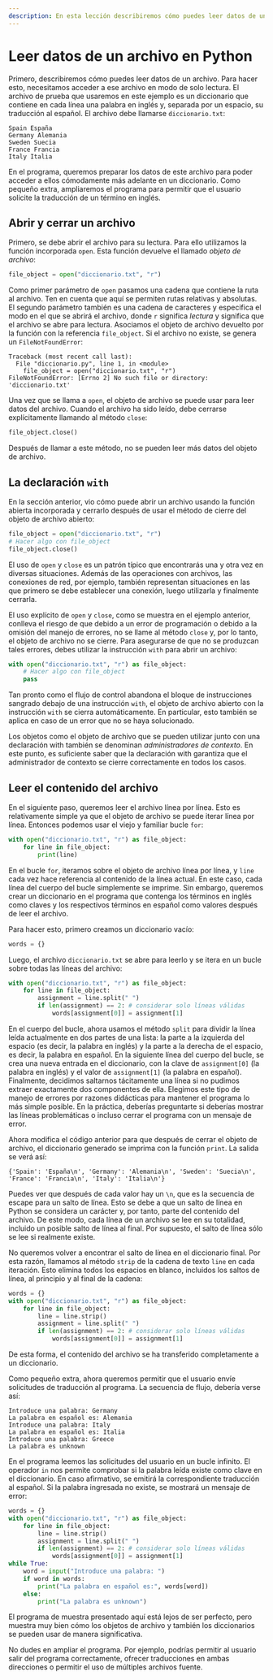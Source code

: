```yaml
---
description: En esta lección describiremos cómo puedes leer datos de un archivo en Python.
---
```

# Leer datos de un archivo en Python

Primero, describiremos cómo puedes leer datos de un archivo. Para hacer esto, necesitamos acceder a ese archivo en modo de solo lectura. El archivo de prueba que usaremos en este ejemplo es un diccionario que contiene en cada línea una palabra en inglés y, separada por un espacio, su traducción al español. El archivo debe llamarse `diccionario.txt`:

```plaintext filename=""
Spain España
Germany Alemania
Sweden Suecia
France Francia
Italy Italia
```

En el programa, queremos preparar los datos de este archivo para poder acceder a ellos cómodamente más adelante en un diccionario. Como pequeño extra, ampliaremos el programa para permitir que el usuario solicite la traducción de un término en inglés.

## Abrir y cerrar un archivo

Primero, se debe abrir el archivo para su lectura. Para ello utilizamos la función incorporada `open`. Esta función devuelve el llamado *objeto de archivo*:

```python filename="Python"
file_object = open("diccionario.txt", "r")
```

Como primer parámetro de `open` pasamos una cadena que contiene la ruta al archivo. Ten en cuenta que aquí se permiten rutas relativas y absolutas. El segundo parámetro también es una cadena de caracteres y especifica el modo en el que se abrirá el archivo, donde `r` significa *lectura* y significa que el archivo se abre para lectura. Asociamos el objeto de archivo devuelto por la función con la referencia `file_object`. Si el archivo no existe, se genera un `FileNotFoundError`:

```plaintext filename="Python"
Traceback (most recent call last):
  File "diccionario.py", line 1, in <module>
    file_object = open("diccionario.txt", "r")
FileNotFoundError: [Errno 2] No such file or directory: 'diccionario.txt'
```

Una vez que se llama a `open`, el objeto de archivo se puede usar para leer datos del archivo. Cuando el archivo ha sido leído, debe cerrarse explícitamente llamando al método `close`:

```python filename="Python"
file_object.close()
```

Después de llamar a este método, no se pueden leer más datos del objeto de archivo.

## La declaración `with`

En la sección anterior, vio cómo puede abrir un archivo usando la función abierta incorporada y cerrarlo después de usar el método de cierre del objeto de archivo abierto:

```python filename="Python"
file_object = open("diccionario.txt", "r")
# Hacer algo con file_object
file_object.close()
```

El uso de `open` y `close` es un patrón típico que encontrarás una y otra vez en diversas situaciones. Además de las operaciones con archivos, las conexiones de red, por ejemplo, también representan situaciones en las que primero se debe establecer una conexión, luego utilizarla y finalmente cerrarla.

El uso explícito de `open` y `close`, como se muestra en el ejemplo anterior, conlleva el riesgo de que debido a un error de programación o debido a la omisión del manejo de errores, no se llame al método `close` y, por lo tanto, el objeto de archivo no se cierre. Para asegurarse de que no se produzcan tales errores, debes utilizar la instrucción `with` para abrir un archivo:

```python filename="Python"
with open("diccionario.txt", "r") as file_object:
    # Hacer algo con file_object
    pass
```

Tan pronto como el flujo de control abandona el bloque de instrucciones sangrado debajo de una instrucción `with`, el objeto de archivo abierto con la instrucción `with` se cierra automáticamente. En particular, esto también se aplica en caso de un error que no se haya solucionado.

Los objetos como el objeto de archivo que se pueden utilizar junto con una declaración with también se denominan *administradores de contexto*. En este punto, es suficiente saber que la declaración with garantiza que el administrador de contexto se cierre correctamente en todos los casos.

## Leer el contenido del archivo

En el siguiente paso, queremos leer el archivo línea por línea. Esto es relativamente simple ya que el objeto de archivo se puede iterar línea por línea. Entonces podemos usar el viejo y familiar bucle `for`:

```python filename="Python"
with open("diccionario.txt", "r") as file_object:
    for line in file_object:
        print(line)
```

En el bucle `for`, iteramos sobre el objeto de archivo línea por línea, y `line` cada vez hace referencia al contenido de la línea actual. En este caso, cada línea del cuerpo del bucle simplemente se imprime. Sin embargo, queremos crear un diccionario en el programa que contenga los términos en inglés como claves y los respectivos términos en español como valores después de leer el archivo.

Para hacer esto, primero creamos un diccionario vacío:

```python filename="Python"
words = {}
```

Luego, el archivo `diccionario.txt` se abre para leerlo y se itera en un bucle sobre todas las líneas del archivo:

```python filename="Python"
with open("diccionario.txt", "r") as file_object:
    for line in file_object:
        assignment = line.split(" ")
        if len(assignment) == 2: # considerar solo líneas válidas
            words[assignment[0]] = assignment[1]
```

En el cuerpo del bucle, ahora usamos el método `split` para dividir la línea leída actualmente en dos partes de una lista: la parte a la izquierda del espacio (es decir, la palabra en inglés) y la parte a la derecha de el espacio, es decir, la palabra en español. En la siguiente línea del cuerpo del bucle, se crea una nueva entrada en el diccionario, con la clave de `assignment[0]` (la palabra en inglés) y el valor de `assignment[1]` (la palabra en español). Finalmente, decidimos saltarnos tácitamente una línea si no pudimos extraer exactamente dos componentes de ella. Elegimos este tipo de manejo de errores por razones didácticas para mantener el programa lo más simple posible. En la práctica, deberías preguntarte si deberías mostrar las líneas problemáticas o incluso cerrar el programa con un mensaje de error.

Ahora modifica el código anterior para que después de cerrar el objeto de archivo, el diccionario generado se imprima con la función `print`. La salida se verá así:

```plaintext filename="Salida"
{'Spain': 'España\n', 'Germany': 'Alemania\n', 'Sweden': 'Suecia\n', 'France': 'Francia\n', 'Italy': 'Italia\n'}
```

Puedes ver que después de cada valor hay un `\n`, que es la secuencia de escape para un salto de línea. Esto se debe a que un salto de línea en Python se considera un carácter y, por tanto, parte del contenido del archivo. De este modo, cada línea de un archivo se lee en su totalidad, incluido un posible salto de línea al final. Por supuesto, el salto de línea sólo se lee si realmente existe.

No queremos volver a encontrar el salto de línea en el diccionario final. Por esta razón, llamamos al método `strip` de la cadena de texto `line` en cada iteración. Esto elimina todos los espacios en blanco, incluidos los saltos de línea, al principio y al final de la cadena:

```python filename="Python"
words = {}
with open("diccionario.txt", "r") as file_object:
    for line in file_object:
        line = line.strip()
        assignment = line.split(" ")
        if len(assignment) == 2: # considerar solo líneas válidas
            words[assignment[0]] = assignment[1]
```

De esta forma, el contenido del archivo se ha transferido completamente a un diccionario.

Como pequeño extra, ahora queremos permitir que el usuario envíe solicitudes de traducción al programa. La secuencia de flujo, debería verse así:

```plaintext filename="Terminal"
Introduce una palabra: Germany
La palabra en español es: Alemania
Introduce una palabra: Italy
La palabra en español es: Italia
Introduce una palabra: Greece
La palabra es unknown
```

En el programa leemos las solicitudes del usuario en un bucle infinito. El operador `in` nos permite comprobar si la palabra leída existe como clave en el diccionario. En caso afirmativo, se emitirá la correspondiente traducción al español. Si la palabra ingresada no existe, se mostrará un mensaje de error:

```python filename="Python"
words = {}
with open("diccionario.txt", "r") as file_object:
    for line in file_object:
        line = line.strip()
        assignment = line.split(" ")
        if len(assignment) == 2: # considerar solo líneas válidas
            words[assignment[0]] = assignment[1]
while True:
    word = input("Introduce una palabra: ")
    if word in words:
        print("La palabra en español es:", words[word])
    else:
        print("La palabra es unknown")
```

El programa de muestra presentado aquí está lejos de ser perfecto, pero muestra muy bien cómo los objetos de archivo y también los diccionarios se pueden usar de manera significativa.

No dudes en ampliar el programa. Por ejemplo, podrías permitir al usuario salir del programa correctamente, ofrecer traducciones en ambas direcciones o permitir el uso de múltiples archivos fuente.

